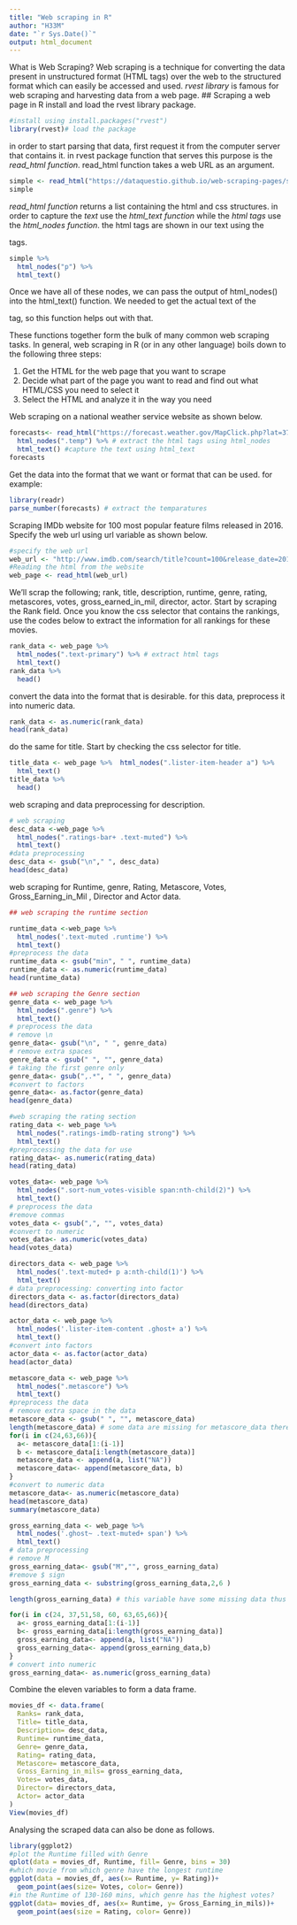 ---
title: "Web scraping in R"
author: "H33M"
date: "`r Sys.Date()`"
output: html_document
---
 What is Web Scraping?
Web scraping is a technique for converting the data present in unstructured format (HTML tags) over the web to the structured format which can easily be accessed and used.
*rvest library* is famous for web scraping and harvesting data from a web page. 
## Scraping a web page in R
install and load the rvest library package.
```{r load the package}
#install using install.packages("rvest")
library(rvest)# load the package
```
in order to start parsing that data, first request it from the computer server that contains it.
in rvest package function that serves this purpose is the *read_html function*. read_html function takes a web URL as an argument.
```{r read the html}
simple <- read_html("https://dataquestio.github.io/web-scraping-pages/simple.html")
simple
```
*read_html function* returns a list containing the html and css structures.
in order to capture the _text_ use the *html_text function* while the _html tags_ use the *html_nodes function*. the html tags are shown in our text using the <p> tags.
```{r capture the text and tags}
simple %>% 
  html_nodes("p") %>% 
  html_text()
```
Once we have all of these nodes, we can pass the output of html_nodes() into the html_text() function. We needed to get the actual text of the <p> tag, so this function helps out with that.

These functions together form the bulk of many common web scraping tasks. In general, web scraping in R (or in any other language) boils down to the following three steps:

1. Get the HTML for the web page that you want to scrape
2. Decide what part of the page you want to read and find out what HTML/CSS you need to select it
3. Select the HTML and analyze it in the way you need

Web scraping on a national weather service website as shown below.
```{r web scraping weather service website}
forecasts<- read_html("https://forecast.weather.gov/MapClick.php?lat=37.7771&lon=-122.4196#.Xl0j6BNKhTY") %>% # load the web URL for scraping.
  html_nodes(".temp") %>% # extract the html tags using html_nodes
  html_text() #capture the text using html_text
forecasts
```
Get the data into the format that we want or format that can be used. for example:
```{r}
library(readr)
parse_number(forecasts) # extract the temparatures 
```

Scraping IMDb website for  100 most popular feature films released in 2016. Specify the web url using url variable as shown below.
```{r IMDb web scraping}
#specify the web url
web_url <- "http://www.imdb.com/search/title?count=100&release_date=2016,2016&title_type=feature"
#Reading the html from the website
web_page <- read_html(web_url)
```
We'll scrap the following;
rank, title, description, runtime, genre, rating, metascores, votes, gross_earned_in_mil, director, actor.
Start by scraping the Rank field. Once you know the css selector that contains the rankings, use the codes below to extract the information for all rankings for these movies.
```{r web scrap the rank field}
rank_data <- web_page %>% 
  html_nodes(".text-primary") %>% # extract html tags
  html_text()
rank_data %>% 
  head()
```
convert the data into the format that is desirable. for this data, preprocess it into numeric data. 
```{r convert into numeric data}
rank_data <- as.numeric(rank_data)
head(rank_data)
```
do the same for title. Start by checking the css selector for title.
```{r web scraping for title section}
title_data <- web_page %>%  html_nodes(".lister-item-header a") %>% 
  html_text()
title_data %>% 
  head()
```
web scraping and data preprocessing for description.
```{r web scraping for description}
# web scraping
desc_data <-web_page %>%  
  html_nodes(".ratings-bar+ .text-muted") %>% 
  html_text()
#data preprocessing
desc_data <- gsub("\n"," ", desc_data)
head(desc_data)
```

web scraping for Runtime, genre,  Rating, Metascore, Votes, Gross_Earning_in_Mil , Director and Actor data.
```{r web scraping runtime section}
## web scraping the runtime section

runtime_data <-web_page %>%
  html_nodes('.text-muted .runtime') %>% 
  html_text()
#preprocess the data
runtime_data <- gsub("min", " ", runtime_data)
runtime_data <- as.numeric(runtime_data)
head(runtime_data)
```

```{r web scraping genre section}
## web scraping the Genre section
genre_data <- web_page %>% 
  html_nodes(".genre") %>% 
  html_text()
# preprocess the data
# remove \n
genre_data<- gsub("\n", " ", genre_data)
# remove extra spaces
genre_data <- gsub(" ", "", genre_data)
# taking the first genre only
genre_data<- gsub(",.*", " ", genre_data)
#convert to factors
genre_data<- as.factor(genre_data)
head(genre_data)

```
```{r web scraping the rating section}
#web scraping the rating section
rating_data <- web_page %>% 
  html_nodes(".ratings-imdb-rating strong") %>% 
  html_text()
#preprocessing the data for use
rating_data<- as.numeric(rating_data)
head(rating_data)
```
```{r scraping the votes section}
votes_data<- web_page %>% 
  html_nodes(".sort-num_votes-visible span:nth-child(2)") %>% 
  html_text()
# preprocess the data
#remove commas
votes_data <- gsub(",", "", votes_data)
#convert to numeric
votes_data<- as.numeric(votes_data)
head(votes_data)
```
```{r web scraping the director section}
directors_data <- web_page %>%
  html_nodes('.text-muted+ p a:nth-child(1)') %>%
  html_text()
# data preprocessing: converting into factor
directors_data <- as.factor(directors_data)
head(directors_data)

```

```{r web scraping the actor section}
actor_data <- web_page %>% 
  html_nodes('.lister-item-content .ghost+ a') %>%
  html_text()
#convert into factors
actor_data <- as.factor(actor_data)
head(actor_data)
```
```{r web scraping for metascore section}
metascore_data <- web_page %>% 
  html_nodes(".metascore") %>% 
  html_text()
#preprocess the data
# remove extra space in the data
metascore_data <- gsub(" ", "", metascore_data)
length(metascore_data) # some data are missing for metascore_data therefore will need to be replaced with NAs.the positions without metascores are 63,66 and 24
for(i in c(24,63,66)){
  a<- metascore_data[1:(i-1)]
  b <- metascore_data[i:length(metascore_data)]
  metascore_data <- append(a, list("NA"))
  metascore_data<- append(metascore_data, b)
}
#convert to numeric data
metascore_data<- as.numeric(metascore_data)
head(metascore_data)
summary(metascore_data)
```
```{r gross earnings variable web scraping}
gross_earning_data <- web_page %>% 
  html_nodes('.ghost~ .text-muted+ span') %>% 
  html_text()
# data preprocessing
# remove M
gross_earning_data<- gsub("M","", gross_earning_data)
#remove $ sign
gross_earning_data <- substring(gross_earning_data,2,6 )

length(gross_earning_data) # this variable have some missing data thus need to be replaced with NAs

for(i in c(24, 37,51,58, 60, 63,65,66)){
  a<- gross_earning_data[1:(i-1)]
  b<- gross_earning_data[i:length(gross_earning_data)]
  gross_earning_data<- append(a, list("NA"))
  gross_earning_data<- append(gross_earning_data,b)
}
# convert into numeric
gross_earning_data<- as.numeric(gross_earning_data)

```
Combine the eleven variables to form a data frame. 
```{r combining the data to form a dataframe}
movies_df <- data.frame(
  Ranks= rank_data,
  Title= title_data,
  Description= desc_data,
  Runtime= runtime_data,
  Genre= genre_data,
  Rating= rating_data,
  Metascore= metascore_data,
  Gross_Earning_in_mils= gross_earning_data,
  Votes= votes_data,
  Director= directors_data,
  Actor= actor_data
)
View(movies_df)
```
Analysing the scraped data can also be done as follows.
```{r Analysing the scraped data}
library(ggplot2)
#plot the Runtime filled with Genre
qplot(data = movies_df, Runtime, fill= Genre, bins = 30)
#which movie from which genre have the longest runtime
ggplot(data = movies_df, aes(x= Runtime, y= Rating))+ 
  geom_point(aes(size= Votes, color= Genre))
#in the Runtime of 130-160 mins, which genre has the highest votes?
ggplot(data= movies_df, aes(x= Runtime, y= Gross_Earning_in_mils))+
  geom_point(aes(size = Rating, color= Genre))
```


